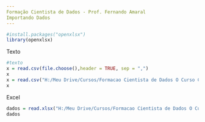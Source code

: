 ```yaml
---
Formação Cientista de Dados - Prof. Fernando Amaral
Importando Dados
---
```

```r
#install.packages("openxlsx")
library(openxlsx)
```
Texto
```r
#texto
x = read.csv(file.choose(),header = TRUE, sep = ",")
x
x = read.csv("H:/Meu Drive/Cursos/Formacao Cientista de Dados O Curso Completo 2023 - Udemy/formacao_data_science_udemy/5.Pratica em R/dados/Credit.csv",header = TRUE, sep = ",")
x
```
Excel
```r
dados = read.xlsx("H:/Meu Drive/Cursos/Formacao Cientista de Dados O Curso Completo 2023 - Udemy/formacao_data_science_udemy/5.Pratica em R/dados/Credit.xlsx",sheet= 1)
dados
```


